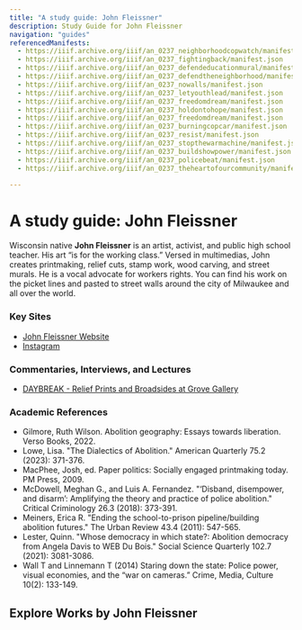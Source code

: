 ```yaml
---
title: "A study guide: John Fleissner"
description: Study Guide for John Fleissner
navigation: "guides"
referencedManifests:
  - https://iiif.archive.org/iiif/an_0237_neighborhoodcopwatch/manifest.json
  - https://iiif.archive.org/iiif/an_0237_fightingback/manifest.json
  - https://iiif.archive.org/iiif/an_0237_defendeducationmural/manifest.json
  - https://iiif.archive.org/iiif/an_0237_defendtheneighborhood/manifest.json
  - https://iiif.archive.org/iiif/an_0237_nowalls/manifest.json
  - https://iiif.archive.org/iiif/an_0237_letyouthlead/manifest.json
  - https://iiif.archive.org/iiif/an_0237_freedomdream/manifest.json
  - https://iiif.archive.org/iiif/an_0237_holdontohope/manifest.json
  - https://iiif.archive.org/iiif/an_0237_freedomdream/manifest.json
  - https://iiif.archive.org/iiif/an_0237_burningcopcar/manifest.json
  - https://iiif.archive.org/iiif/an_0237_resist/manifest.json
  - https://iiif.archive.org/iiif/an_0237_stopthewarmachine/manifest.json
  - https://iiif.archive.org/iiif/an_0237_buildshowpower/manifest.json
  - https://iiif.archive.org/iiif/an_0237_policebeat/manifest.json
  - https://iiif.archive.org/iiif/an_0237_theheartofourcommunity/manifest.json

---
```


# A study guide: John Fleissner
Wisconsin native **John Fleissner** is an artist, activist, and public high school teacher. His art “is for the working class.” Versed in multimedias, John creates printmaking, relief cuts, stamp work, wood carving, and street murals. He is a vocal advocate for workers rights. You can find his work on the picket lines and pasted to street walls around the city of Milwaukee and all over the world.

### Key Sites
- [John Fleissner Website](https://web.archive.org/web/20230811214602/https://www.johnfleissner.com/about)
- [Instagram](https://www.instagram.com/johnfleissner/)

### Commentaries, Interviews, and Lectures
- [DAYBREAK - Relief Prints and Broadsides at Grove Gallery](https://web.archive.org/web/20250000000000*/https://www.gallerygrove.com/)

### Academic References

- Gilmore, Ruth Wilson. Abolition geography: Essays towards liberation. Verso Books, 2022.
- Lowe, Lisa. "The Dialectics of Abolition." American Quarterly 75.2 (2023): 371-376.
- MacPhee, Josh, ed. Paper politics: Socially engaged printmaking today. PM Press, 2009.
- McDowell, Meghan G., and Luis A. Fernandez. "‘Disband, disempower, and disarm’: Amplifying the theory and practice of police abolition." Critical Criminology 26.3 (2018): 373-391.
- Meiners, Erica R. "Ending the school-to-prison pipeline/building abolition futures." The Urban Review 43.4 (2011): 547-565.
- Lester, Quinn. "Whose democracy in which state?: Abolition democracy from Angela Davis to WEB Du Bois." Social Science Quarterly 102.7 (2021): 3081-3086.
- Wall T and Linnemann T (2014) Staring down the state: Police power, visual economies, and the “war on cameras.” Crime, Media, Culture 10(2): 133-149.

## Explore Works by John Fleissner

<ReferencedItems />
